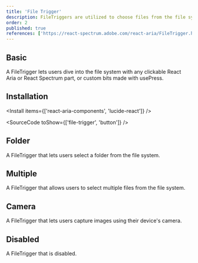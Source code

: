 ```yaml
---
title: 'File Trigger'
description: FileTriggers are utilized to choose files from the file system.
order: 2
published: true
references: ['https://react-spectrum.adobe.com/react-aria/FileTrigger.html#props', 'https://lucide.dev/icons/']
---
```


## Basic

A FileTrigger lets users dive into the file system with any clickable React Aria or React Spectrum part, or custom bits made with usePress.

<How toUse='buttons/file-trigger-demo' />

## Installation

<Install items={['react-aria-components', 'lucide-react']} />

<SourceCode toShow={['file-trigger', 'button']} />

## Folder

A FileTrigger that lets users select a folder from the file system.

<How toUse='buttons/file-trigger-folder-demo' />

## Multiple

A FileTrigger that allows users to select multiple files from the file system.

<How toUse='buttons/file-trigger-multiple-demo' />

## Camera

A FileTrigger that lets users capture images using their device's camera.

<How toUse='buttons/file-trigger-camera-demo' />

## Disabled

A FileTrigger that is disabled.

<How toUse='buttons/file-trigger-disabled-demo' />

